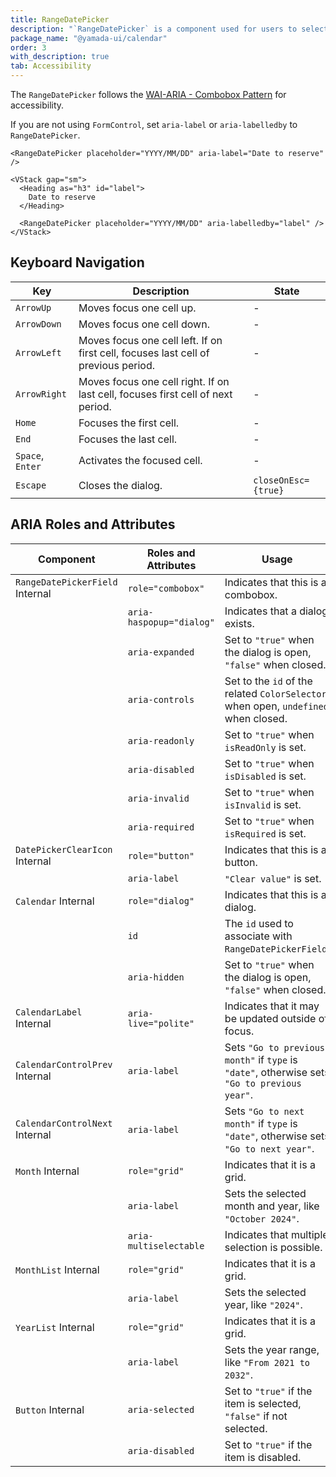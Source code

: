 ```yaml
---
title: RangeDatePicker
description: "`RangeDatePicker` is a component used for users to select a range of dates."
package_name: "@yamada-ui/calendar"
order: 3
with_description: true
tab: Accessibility
---
```


The `RangeDatePicker` follows the [WAI-ARIA - Combobox Pattern](https://www.w3.org/WAI/ARIA/apg/patterns/combobox/) for accessibility.

If you are not using `FormControl`, set `aria-label` or `aria-labelledby` to `RangeDatePicker`.

```tsx live=false
<RangeDatePicker placeholder="YYYY/MM/DD" aria-label="Date to reserve" />
```

```tsx live=false
<VStack gap="sm">
  <Heading as="h3" id="label">
    Date to reserve
  </Heading>

  <RangeDatePicker placeholder="YYYY/MM/DD" aria-labelledby="label" />
</VStack>
```

## Keyboard Navigation

| Key              | Description                                                                        | State               |
| ---------------- | ---------------------------------------------------------------------------------- | ------------------- |
| `ArrowUp`        | Moves focus one cell up.                                                           | -                   |
| `ArrowDown`      | Moves focus one cell down.                                                         | -                   |
| `ArrowLeft`      | Moves focus one cell left. If on first cell, focuses last cell of previous period. | -                   |
| `ArrowRight`     | Moves focus one cell right. If on last cell, focuses first cell of next period.    | -                   |
| `Home`           | Focuses the first cell.                                                            | -                   |
| `End`            | Focuses the last cell.                                                             | -                   |
| `Space`, `Enter` | Activates the focused cell.                                                        | -                   |
| `Escape`         | Closes the dialog.                                                                 | `closeOnEsc={true}` |

## ARIA Roles and Attributes

| Component                                  | Roles and Attributes     | Usage                                                                                        |
| ------------------------------------------ | ------------------------ | -------------------------------------------------------------------------------------------- |
| `RangeDatePickerField` <Tag>Internal</Tag> | `role="combobox"`        | Indicates that this is a combobox.                                                           |
|                                            | `aria-haspopup="dialog"` | Indicates that a dialog exists.                                                              |
|                                            | `aria-expanded`          | Set to `"true"` when the dialog is open, `"false"` when closed.                              |
|                                            | `aria-controls`          | Set to the `id` of the related `ColorSelector` when open, `undefined` when closed.           |
|                                            | `aria-readonly`          | Set to `"true"` when `isReadOnly` is set.                                                    |
|                                            | `aria-disabled`          | Set to `"true"` when `isDisabled` is set.                                                    |
|                                            | `aria-invalid`           | Set to `"true"` when `isInvalid` is set.                                                     |
|                                            | `aria-required`          | Set to `"true"` when `isRequired` is set.                                                    |
| `DatePickerClearIcon` <Tag>Internal</Tag>  | `role="button"`          | Indicates that this is a button.                                                             |
|                                            | `aria-label`             | `"Clear value"` is set.                                                                      |
| `Calendar` <Tag>Internal</Tag>             | `role="dialog"`          | Indicates that this is a dialog.                                                             |
|                                            | `id`                     | The `id` used to associate with `RangeDatePickerField`.                                      |
|                                            | `aria-hidden`            | Set to `"true"` when the dialog is open, `"false"` when closed.                              |
| `CalendarLabel` <Tag>Internal</Tag>        | `aria-live="polite"`     | Indicates that it may be updated outside of focus.                                           |
| `CalendarControlPrev` <Tag>Internal</Tag>  | `aria-label`             | Sets `"Go to previous month"` if `type` is `"date"`, otherwise sets `"Go to previous year"`. |
| `CalendarControlNext` <Tag>Internal</Tag>  | `aria-label`             | Sets `"Go to next month"` if `type` is `"date"`, otherwise sets `"Go to next year"`.         |
| `Month` <Tag>Internal</Tag>                | `role="grid"`            | Indicates that it is a grid.                                                                 |
|                                            | `aria-label`             | Sets the selected month and year, like `"October 2024"`.                                     |
|                                            | `aria-multiselectable`   | Indicates that multiple selection is possible.                                               |
| `MonthList` <Tag>Internal</Tag>            | `role="grid"`            | Indicates that it is a grid.                                                                 |
|                                            | `aria-label`             | Sets the selected year, like `"2024"`.                                                       |
| `YearList` <Tag>Internal</Tag>             | `role="grid"`            | Indicates that it is a grid.                                                                 |
|                                            | `aria-label`             | Sets the year range, like `"From 2021 to 2032"`.                                             |
| `Button` <Tag>Internal</Tag>               | `aria-selected`          | Set to `"true"` if the item is selected, `"false"` if not selected.                          |
|                                            | `aria-disabled`          | Set to `"true"` if the item is disabled.                                                     |
